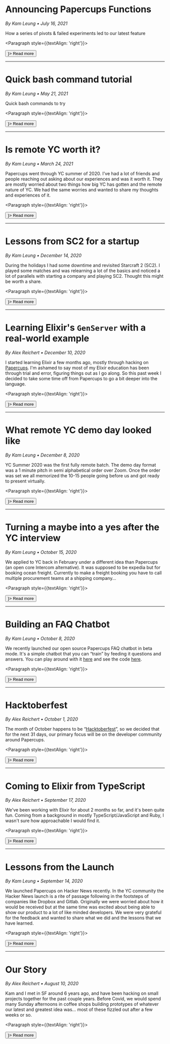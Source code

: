 

# <Link href="/blog/papercups-functions"><a>Announcing Papercups Functions</a></Link>

_By Kam Leung • July 16, 2021_

How a series of pivots & failed experiments led to our latest feature

<Paragraph style={{textAlign: 'right'}}>
  <Link href="/blog/papercups-functions">
    <a>
      <Button type="link" icon={<ArrowRightOutlined />}>
        Read more
      </Button>
    </a>
  </Link>
</Paragraph>

---

# <Link href="/blog/favorite-bash"><a>Quick bash command tutorial</a></Link>

_By Kam Leung • May 21, 2021_

Quick bash commands to try

<Paragraph style={{textAlign: 'right'}}>
  <Link href="/blog/favorite-bash">
    <a>
      <Button type="link" icon={<ArrowRightOutlined />}>
        Read more
      </Button>
    </a>
  </Link>
</Paragraph>

---

# <Link href="/blog/remote-yc"><a>Is remote YC worth it?</a></Link>

_By Kam Leung • March 24, 2021_

Papercups went through YC summer of 2020. I've had a lot of friends and people reaching out asking about our experiences and was it worth it. They are mostly worried about two things how big YC has gotten and the remote nature of YC. We had the same worries and wanted to share my thoughts and experiences of it.

<Paragraph style={{textAlign: 'right'}}>
  <Link href="/blog/remote-yc">
    <a>
      <Button type="link" icon={<ArrowRightOutlined />}>
        Read more
      </Button>
    </a>
  </Link>
</Paragraph>

---

# <Link href="/blog/lessons-from-sc2-for-a-startup"><a>Lessons from SC2 for a startup</a></Link>

_By Kam Leung • December 14, 2020_

During the holidays I had some downtime and revisited Starcraft 2 (SC2). I played some matches and was relearning a lot of the basics and noticed a lot of parallels with starting a company and playing SC2. Thought this might be worth a share.

<Paragraph style={{textAlign: 'right'}}>
  <Link href="/blog/lessons-from-sc2-for-a-startup">
    <a>
      <Button type="link" icon={<ArrowRightOutlined />}>
        Read more
      </Button>
    </a>
  </Link>
</Paragraph>

---

# <Link href="/blog/genserver"><a>Learning Elixir's `GenServer` with a real-world example</a></Link>

_By Alex Reichert • December 10, 2020_

I started learning Elixir a few months ago, mostly through hacking on [Papercups](https://github.com/papercups-io/papercups). I'm ashamed to say most of my Elixir education has been through trial and error, figuring things out as I go along. So this past week I decided to take some time off from Papercups to go a bit deeper into the language.

<Paragraph style={{textAlign: 'right'}}>
  <Link href="/blog/genserver">
    <a>
      <Button type="link" icon={<ArrowRightOutlined />}>
        Read more
      </Button>
    </a>
  </Link>
</Paragraph>

---

# <Link href="/blog/what-remote-demo-day-looked-like"><a>What remote YC demo day looked like</a></Link>

_By Kam Leung • December 8, 2020_

YC Summer 2020 was the first fully remote batch. The demo day format was a 1 minute pitch in semi alphabetical order over Zoom. Once the order was set we all memorized the 10-15 people going before us and got ready to present virtually.

<Paragraph style={{textAlign: 'right'}}>
  <Link href="/blog/what-remote-demo-day-looked-like">
    <a>
      <Button type="link" icon={<ArrowRightOutlined />}>
        Read more
      </Button>
    </a>
  </Link>
</Paragraph>

---

<!-- TODO: figure out how to make this dynamic at some point -->

# <Link href="/blog/yc-application"><a>Turning a maybe into a yes after the YC interview</a></Link>

_By Kam Leung • October 15, 2020_

We applied to YC back in February under a different idea than Papercups (an open core Intercom alternative). It was supposed to be expedia but for booking ocean freight. Currently to make a freight booking you have to call multiple procurement teams at a shipping company...

<Paragraph style={{textAlign: 'right'}}>
  <Link href="/blog/yc-application">
    <a>
      <Button type="link" icon={<ArrowRightOutlined />}>
        Read more
      </Button>
    </a>
  </Link>
</Paragraph>

---

# <Link href="/blog/chatbot"><a>Building an FAQ Chatbot</a></Link>

_By Kam Leung • October 8, 2020_

We recently launched our open source Papercups FAQ chatbot in beta mode. It's a simple chatbot that you can “train” by feeding it questions and answers. You can play around with it [here](https://www.papercupsbot.io/bot/demo) and see the code [here](https://github.com/papercups-io/papercups/blob/master/assets/src/components/demo/BotDemo.tsx).

<Paragraph style={{textAlign: 'right'}}>
  <Link href="/blog/chatbot">
    <a>
      <Button type="link" icon={<ArrowRightOutlined />}>
        Read more
      </Button>
    </a>
  </Link>
</Paragraph>

---

# <Link href="/blog/hacktoberfest"><a>Hacktoberfest</a></Link>

_By Alex Reichert • October 1, 2020_

The month of October happens to be “[Hacktoberfest](https://hacktoberfest.digitalocean.com/details)”, so we decided that for the next 31 days, our primary focus will be on the developer community around Papercups.

<Paragraph style={{textAlign: 'right'}}>
  <Link href="/blog/hacktoberfest">
    <a>
      <Button type="link" icon={<ArrowRightOutlined />}>
        Read more
      </Button>
    </a>
  </Link>
</Paragraph>

---

# <Link href="/blog/elixir-noob"><a>Coming to Elixir from TypeScript</a></Link>

_By Alex Reichert • September 17, 2020_

We've been working with Elixir for about 2 months so far, and it's been quite fun. Coming from a background in mostly TypeScript/JavaScript and Ruby, I wasn't sure how approachable I would find it.

<Paragraph style={{textAlign: 'right'}}>
  <Link href="/blog/elixir-noob">
    <a>
      <Button type="link" icon={<ArrowRightOutlined />}>
        Read more
      </Button>
    </a>
  </Link>
</Paragraph>

---

# <Link href="/blog/launch"><a>Lessons from the Launch</a></Link>

_By Kam Leung • September 14, 2020_

We launched Papercups on Hacker News recently. In the YC community the Hacker News launch is a rite of passage following in the footsteps of companies like Dropbox and Gitlab. Originally we were worried about how it would be received but at the same time was excited about being able to show our product to a lot of like minded developers. We were very grateful for the feedback and wanted to share what we did and the lessons that we have learned.

<Paragraph style={{textAlign: 'right'}}>
  <Link href="/blog/launch">
    <a>
      <Button type="link" icon={<ArrowRightOutlined />}>
        Read more
      </Button>
    </a>
  </Link>
</Paragraph>

---

# <Link href="/blog/story"><a>Our Story</a></Link>

_By Alex Reichert • August 10, 2020_

Kam and I met in SF around 6 years ago, and have been hacking on small projects together for the past couple years. Before Covid, we would spend many Sunday afternoons in coffee shops building prototypes of whatever our latest and greatest idea was… most of these fizzled out after a few weeks or so.

<Paragraph style={{textAlign: 'right'}}>
  <Link href="/blog/story">
    <a>
      <Button type="link" icon={<ArrowRightOutlined />}>
        Read more
      </Button>
    </a>
  </Link>
</Paragraph>
